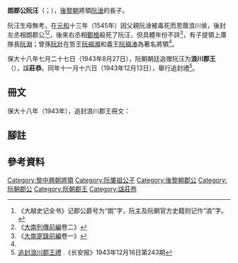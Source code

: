 '''朗郡公阮汪'''（{{vie|v='''Lãng Quận Công Nguyễn Uông'''|hn=朗郡公阮汪}}；{{bd|16世紀|？|1558年前？||catIdx=R阮}}），[[後黎朝|後黎朝]]將領[[阮淦|阮淦]]的長子。

阮汪生母無考，在[[元和_(後黎莊宗)|元和]]十三年（1545年）因父親阮淦被毒死而恩蔭浪川侯，後封左丞相朗郡公<ref>《大越史记全书》记郡公爵号为“朗”字，阮主及阮朝官方史籍则记作“浪”字。</ref><ref name=sat>《[[大南實錄|大南列傳前編]]卷二》</ref>{{Notetag|《[[大越史記全書|大越史記全書]]》則指直接封朗郡公<ref>《大越史記全書·本紀卷之十六》：「帝詔贈淦爲昭勳靖公，謚忠憲，遺人扶歸宋山沛庄，厚葬之。封其子汪爲朗郡公，次子潢爲夏溪侯，使領兵討賊。」</ref>。}}，後來右丞相[[鄭檢|鄭檢]]殺死了阮汪，但具體年份不詳<ref>《[[大南實錄|大南寔錄前編]]卷一》</ref>，有子提領上庫隊長[[阮淵|阮淵]]；曾孫[[阮壯|阮壯]]在哲王[[阮福瀕|阮福瀕]]和義王[[阮福溙|阮福溙]]為著名將領<ref name=sat/>。

保大十八年七月二十七日（1943年8月27日），阮朝朝廷追赠阮汪为'''浪川郡王'''（{{vie|v=''' Lãng Xuyên Quận Vương'''|hn=浪川郡王}}），諡'''莊恭'''。同年十一月十六日（1943年12月13日），舉行追封禮<ref>[http://baochi.nlv.gov.vn/baochi/cgi-bin/baochi?a=d&d=WJMY19431216.2.10 追封浪川郡王禮] {{Wayback|url=http://baochi.nlv.gov.vn/baochi/cgi-bin/baochi?a=d&d=WJMY19431216.2.10 |date=20171213011430 }}.《长安报》1943年12月16日第243期</ref>。 

==冊文==
保大十八年（1943年），追封浪川郡王冊文：
{{quote|<blockquote>維保大拾捌年歲次癸未柒月辛卯朔越貳拾柒日丁巳，承天興運，皇帝若曰：</blockquote>}}
{{quote|<blockquote>朕惟藎臣殫報國之忠，常變不移素節；王者重敦親之義，徑存無間鴻恩。追篤慶源，特隆異數。睠惟故左相浪川郡公諱汪，乃我肇祖靖皇帝之皇長子也。仙源派衍，神嶽挺生。才兼相將之能，位列公侯之貴。當此黎朝筮仕良臣，夙著勳名。無端鄭氏見猜，早歲偶遭枉屈。終古精靈不泯，天家長衍鴻庥。肆今慶系追崇王爵，宜隆顯秩。茲特準追加封爲浪川郡王，諡莊恭，錫之冊命。於戲，袞花一字，式增泉壤之光；帶礪千秋，長紀河山之券。有辭永世，尚慰潛馨。欽哉！</blockquote>}}

==腳註==
<references group="註" />

==參考資料==
{{reflist}}

[[Category:黎中興朝將領|Category:黎中興朝將領]]
[[Category:阮肇祖公子|Category:阮肇祖公子]]
[[Category:後黎朝郡公|Category:後黎朝郡公]]
[[Category:阮朝郡公|Category:阮朝郡公]]
[[Category:阮朝郡王|Category:阮朝郡王]]
[[Category:諡莊恭|Category:諡莊恭]]